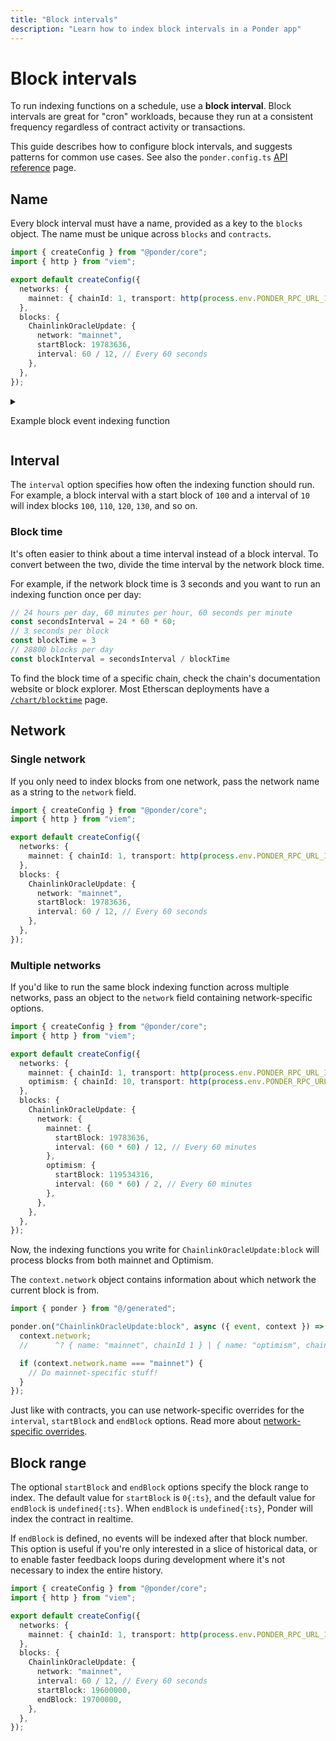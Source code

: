 ```yaml
---
title: "Block intervals"
description: "Learn how to index block intervals in a Ponder app"
---
```



# Block intervals

To run indexing functions on a schedule, use a **block interval**. Block intervals are great for "cron" workloads, because they run at a consistent frequency regardless of contract activity or transactions.

This guide describes how to configure block intervals, and suggests patterns for common use cases. See also the `ponder.config.ts` [API reference](/docs/api-reference/config) page.

## Name

Every block interval must have a name, provided as a key to the `blocks` object. The name must be unique across `blocks` and `contracts`.

```ts filename="ponder.config.ts" {9}
import { createConfig } from "@ponder/core";
import { http } from "viem";

export default createConfig({
  networks: {
    mainnet: { chainId: 1, transport: http(process.env.PONDER_RPC_URL_1) },
  },
  blocks: {
    ChainlinkOracleUpdate: {
      network: "mainnet",
      startBlock: 19783636,
      interval: 60 / 12, // Every 60 seconds
    },
  },
});
```

<details>
  <summary><p>Example block event indexing function</p></summary>
  <p />

This indexing function uses block events to index price chart data by reading the latest price from a Chainlink oracle contract every minute.

```ts filename="src/index.ts"
import { ponder } from "@/generated";
import { ChainlinkOracleAbi } from "../abis/ChainlinkOracle.ts";

ponder.on("ChainlinkOracleUpdate:block", async ({ event, context }) => {
  // Fetch the price at the current block height.
  const latestPrice = await client.readContract({
    abi: ChainlinkOracleAbi,
    address: "0xD10aBbC76679a20055E167BB80A24ac851b37056",
    functionName: "latestAnswer",
  });

  // Insert a Price record.
  const token = await context.db.Price.create({
    id: event.block.timestamp,
    data: {
      blockNumber: event.block.number,
      timestamp: event.block.timestamp,
      price: latestPrice,
    },
  });
});
```

</details>

## Interval

The `interval` option specifies how often the indexing function should run. For example, a block interval with a start block of `100` and a interval of `10` will index blocks `100`, `110`, `120`, `130`, and so on.

### Block time

It's often easier to think about a time interval instead of a block interval. To convert between the two, divide the time interval by the network block time.

For example, if the network block time is 3 seconds and you want to run an indexing function once per day:

```ts
// 24 hours per day, 60 minutes per hour, 60 seconds per minute
const secondsInterval = 24 * 60 * 60;
// 3 seconds per block
const blockTime = 3
// 28800 blocks per day
const blockInterval = secondsInterval / blockTime
```

To find the block time of a specific chain, check the chain's documentation website or block explorer. Most Etherscan deployments have a [`/chart/blocktime`](https://polygonscan.com/chart/blocktime) page.

## Network

### Single network

If you only need to index blocks from one network, pass the network name as a string to the `network` field.

```ts filename="ponder.config.ts" {10}
import { createConfig } from "@ponder/core";
import { http } from "viem";

export default createConfig({
  networks: {
    mainnet: { chainId: 1, transport: http(process.env.PONDER_RPC_URL_1) },
  },
  blocks: {
    ChainlinkOracleUpdate: {
      network: "mainnet",
      startBlock: 19783636,
      interval: 60 / 12, // Every 60 seconds
    },
  },
});
```

### Multiple networks

If you'd like to run the same block indexing function across multiple networks, pass an object to the `network` field containing network-specific options.

```ts filename="ponder.config.ts" {11-19}
import { createConfig } from "@ponder/core";
import { http } from "viem";

export default createConfig({
  networks: {
    mainnet: { chainId: 1, transport: http(process.env.PONDER_RPC_URL_1) },
    optimism: { chainId: 10, transport: http(process.env.PONDER_RPC_URL_10) },
  },
  blocks: {
    ChainlinkOracleUpdate: {
      network: {
        mainnet: {
          startBlock: 19783636,
          interval: (60 * 60) / 12, // Every 60 minutes
        },
        optimism: {
          startBlock: 119534316,
          interval: (60 * 60) / 2, // Every 60 minutes
        },
      },
    },
  },
});
```

Now, the indexing functions you write for `ChainlinkOracleUpdate:block` will process blocks from both mainnet and Optimism.

The `context.network` object contains information about which network the current block is from.

```ts filename="src/index.ts"
import { ponder } from "@/generated";

ponder.on("ChainlinkOracleUpdate:block", async ({ event, context }) => {
  context.network;
  //      ^? { name: "mainnet", chainId 1 } | { name: "optimism", chainId 10 }

  if (context.network.name === "mainnet") {
    // Do mainnet-specific stuff!
  }
});
```

Just like with contracts, you can use network-specific overrides for the `interval`, `startBlock` and `endBlock` options. Read more about [network-specific overrides](/docs/contracts-and-networks#network-override-logic).

## Block range

The optional `startBlock` and `endBlock` options specify the block range to index. The default value for `startBlock` is `0{:ts}`, and the default value for `endBlock` is `undefined{:ts}`. When `endBlock` is `undefined{:ts}`, Ponder will index the contract in realtime.

If `endBlock` is defined, no events will be indexed after that block number. This option is useful if you're only interested in a slice of historical data, or to enable faster feedback loops during development where it's not necessary to index the entire history.

```ts filename="ponder.config.ts" {9}
import { createConfig } from "@ponder/core";
import { http } from "viem";

export default createConfig({
  networks: {
    mainnet: { chainId: 1, transport: http(process.env.PONDER_RPC_URL_1) },
  },
  blocks: {
    ChainlinkOracleUpdate: {
      network: "mainnet",
      interval: 60 / 12, // Every 60 seconds
      startBlock: 19600000,
      endBlock: 19700000,
    },
  },
});
```
